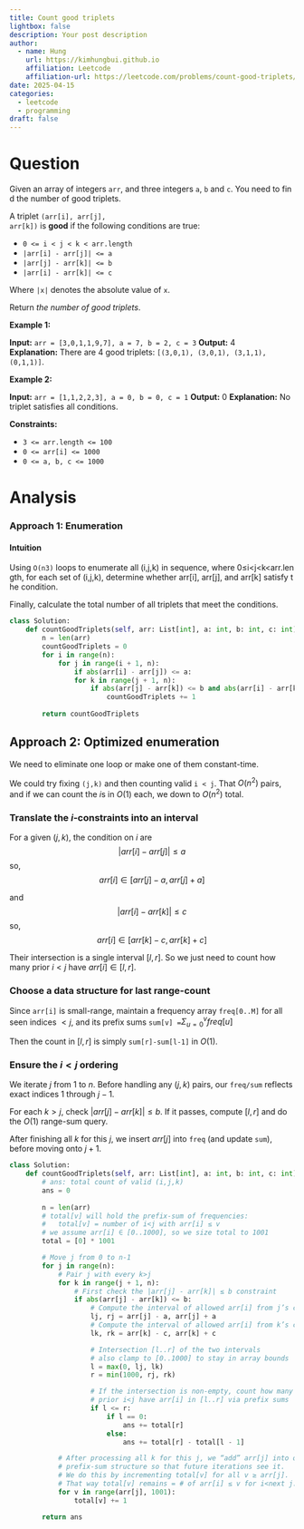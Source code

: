 ```yaml
---
title: Count good triplets
lightbox: false
description: Your post description
author:
  - name: Hung
    url: https://kimhungbui.github.io
    affiliation: Leetcode
    affiliation-url: https://leetcode.com/problems/count-good-triplets/editorial/?envType=daily-question&envId=2025-04-15
date: 2025-04-15
categories:
  - leetcode
  - programming
draft: false
---
```

# Question

Given an array of integers `arr`, and three integers `a`, `b` and `c`. You need to find the number of good triplets.

A triplet `(arr[i], arr[j], arr[k])` is **good** if the following conditions are true:

- `0 <= i < j < k < arr.length`
- `|arr[i] - arr[j]| <= a`
- `|arr[j] - arr[k]| <= b`
- `|arr[i] - arr[k]| <= c`

Where `|x|` denotes the absolute value of `x`.

Return _the number of good triplets_.

**Example 1:**

**Input:** `arr = [3,0,1,1,9,7], a = 7, b = 2, c = 3`
**Output:** 4
**Explanation:** There are 4 good triplets: `[(3,0,1), (3,0,1), (3,1,1), (0,1,1)]`.

**Example 2:**

**Input:** `arr = [1,1,2,2,3], a = 0, b = 0, c = 1`
**Output:** 0
**Explanation:** No triplet satisfies all conditions.

**Constraints:**

- `3 <= arr.length <= 100`
- `0 <= arr[i] <= 1000`
- `0 <= a, b, c <= 1000`

# Analysis 

### Approach 1: Enumeration

#### Intuition

Using `O(n3)` loops to enumerate all (i,j,k) in sequence, where 0≤i<j<k<arr.length, for each set of (i,j,k), determine whether arr[i], arr[j], and arr[k] satisfy the condition.

Finally, calculate the total number of all triplets that meet the conditions.

``` python
class Solution:
    def countGoodTriplets(self, arr: List[int], a: int, b: int, c: int) -> int:
        n = len(arr)
        countGoodTriplets = 0
        for i in range(n):
            for j in range(i + 1, n):
	            if abs(arr[i] - arr[j]) <= a:
                for k in range(j + 1, n):
                    if abs(arr[j] - arr[k]) <= b and abs(arr[i] - arr[k]) <= c:
	                    countGoodTriplets += 1
                        
        return countGoodTriplets
```

## Approach 2: Optimized enumeration

We need to eliminate one loop or make one of them constant-time.

We could try fixing `(j,k)` and then counting valid `i < j`. That $O(n^2)$ pairs, and if we can count the $i$s in $O(1)$ each, we down to $O(n^2)$ total.

### Translate the $i$-constraints into an interval

For a given $(j,k)$, the condition on $i$ are $$|arr[i] - arr[j]| \leq a$$
so,
$$arr[i] \in [arr[j]-a, arr[j]+a]$$

and 
$$|arr[i]-arr[k]|\leq c$$
so,
$$arr[i]\in[arr[k]-c, arr[k]+c]$$

Their intersection is a single interval $[l, r]$. So we just need to count how many prior $i<j$ have $arr[i] \in [l, r]$.

### Choose a data structure for last range-count

Since `arr[i]` is small-range, maintain a frequency array `freq[0..M]` for all seen indices $<j$, and its prefix sums `sum[v] = `$\Sigma_{u=0}^v freq[u]$ 

Then the count in $[l, r]$ is simply `sum[r]-sum[l-1]` in $O(1)$.

### Ensure the $i<j$ ordering

We iterate $j$ from 1 to $n$. Before handling any $(j, k)$ pairs, our `freq/sum` reflects exact indices 1 through $j-1$.

For each $k>j$, check $|arr[j] - arr[k]|\leq b$. If it passes, compute $[l, r]$ and do the $O(1)$ range-sum query.

After finishing all $k$ for this $j$, we insert $arr[j]$ into `freq` (and update `sum`), before moving onto $j + 1$.

``` python
class Solution:
    def countGoodTriplets(self, arr: List[int], a: int, b: int, c: int) -> int:
        # ans: total count of valid (i,j,k)
        ans = 0
        
        n = len(arr)
        # total[v] will hold the prefix-sum of frequencies:
        #   total[v] = number of i<j with arr[i] ≤ v
        # we assume arr[i] ∈ [0..1000], so we size total to 1001
        total = [0] * 1001

        # Move j from 0 to n-1
        for j in range(n):
            # Pair j with every k>j
            for k in range(j + 1, n):
                # First check the |arr[j] - arr[k]| ≤ b constraint
                if abs(arr[j] - arr[k]) <= b:
                    # Compute the interval of allowed arr[i] from j’s constraint
                    lj, rj = arr[j] - a, arr[j] + a
                    # Compute the interval of allowed arr[i] from k’s constraint
                    lk, rk = arr[k] - c, arr[k] + c

                    # Intersection [l..r] of the two intervals
                    # also clamp to [0..1000] to stay in array bounds
                    l = max(0, lj, lk)
                    r = min(1000, rj, rk)

                    # If the intersection is non-empty, count how many
                    # prior i<j have arr[i] in [l..r] via prefix sums
                    if l <= r:
                        if l == 0:
                            ans += total[r]
                        else:
                            ans += total[r] - total[l - 1]

            # After processing all k for this j, we “add” arr[j] into our
            # prefix-sum structure so that future iterations see it.
            # We do this by incrementing total[v] for all v ≥ arr[j].
            # That way total[v] remains = # of arr[i] ≤ v for i<next j.
            for v in range(arr[j], 1001):
                total[v] += 1

        return ans

```